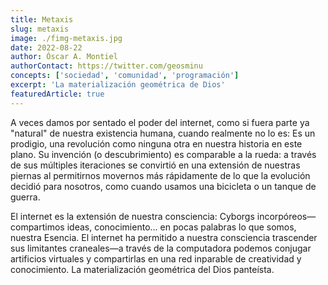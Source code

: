 ```yaml
---
title: Metaxis
slug: metaxis
image: ./fimg-metaxis.jpg
date: 2022-08-22
author: Óscar A. Montiel
authorContact: https://twitter.com/geosminu
concepts: ['sociedad', 'comunidad', 'programación']
excerpt: 'La materialización geométrica de Dios'
featuredArticle: true
---
```


A veces damos por sentado el poder del internet, como si fuera parte ya "natural" de nuestra existencia humana, cuando realmente no lo es: Es un prodigio, una revolución como ninguna otra en nuestra historia en este plano.
Su invención (o descubrimiento) es comparable a la rueda: a través de sus múltiples iteraciones se convirtió en una extensión de nuestras piernas al permitirnos movernos más rápidamente de lo que la evolución decidió para nosotros, como cuando usamos una bicicleta o un tanque de guerra.

El internet es la extensión de nuestra consciencia: Cyborgs incorpóreos—compartimos ideas, conocimiento... en pocas palabras lo que somos, nuestra Esencia. El internet ha permitido a nuestra consciencia trascender sus limitantes craneales—a través de la computadora podemos conjugar artificios virtuales y compartirlas en una red inparable de creatividad y conocimiento. La materialización geométrica del Dios panteísta.
